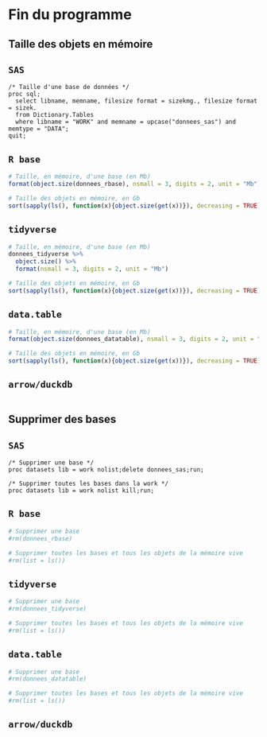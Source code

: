 # Fin du programme 



## Taille des objets en mémoire 
::: {.panel-tabset group="language"}

## `SAS` {.unnumbered .unlisted}
``` sas
/* Taille d'une base de données */
proc sql;
  select libname, memname, filesize format = sizekmg., filesize format = sizek.
  from Dictionary.Tables
  where libname = "WORK" and memname = upcase("donnees_sas") and memtype = "DATA";
quit;
```

## `R base` {.unnumbered .unlisted}
```r
# Taille, en mémoire, d'une base (en Mb)
format(object.size(donnees_rbase), nsmall = 3, digits = 2, unit = "Mb")

# Taille des objets en mémoire, en Gb
sort(sapply(ls(), function(x){object.size(get(x))}), decreasing = TRUE)/10**9
```

## `tidyverse` {.unnumbered .unlisted}
```r
# Taille, en mémoire, d'une base (en Mb)
donnees_tidyverse %>% 
  object.size() %>% 
  format(nsmall = 3, digits = 2, unit = "Mb")

# Taille des objets en mémoire, en Gb
sort(sapply(ls(), function(x){object.size(get(x))}), decreasing = TRUE)/10**9
```

## `data.table` {.unnumbered .unlisted}
```r
# Taille, en mémoire, d'une base (en Mb)
format(object.size(donnees_datatable), nsmall = 3, digits = 2, unit = "Mb")

# Taille des objets en mémoire, en Gb
sort(sapply(ls(), function(x){object.size(get(x))}), decreasing = TRUE)/10**9
```

## `arrow/duckdb` {.unnumbered .unlisted}
```r

```


:::

## Supprimer des bases
::: {.panel-tabset group="language"}

## `SAS` {.unnumbered .unlisted}
``` sas
/* Supprimer une base */
proc datasets lib = work nolist;delete donnees_sas;run;

/* Supprimer toutes les bases dans la work */
proc datasets lib = work nolist kill;run;
```

## `R base` {.unnumbered .unlisted}
```r
# Supprimer une base
#rm(donnees_rbase)

# Supprimer toutes les bases et tous les objets de la mémoire vive
#rm(list = ls())
```

## `tidyverse` {.unnumbered .unlisted}
```r
# Supprimer une base
#rm(donnees_tidyverse)

# Supprimer toutes les bases et tous les objets de la mémoire vive
#rm(list = ls())
```

## `data.table` {.unnumbered .unlisted}
```r
# Supprimer une base
#rm(donnees_datatable)

# Supprimer toutes les bases et tous les objets de la mémoire vive
#rm(list = ls())
```

## `arrow/duckdb` {.unnumbered .unlisted}
```r

```


:::
